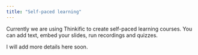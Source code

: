 ```yaml
---
title: "Self-paced learning"
---
```


Currently we are using Thinkific to create self-paced learning courses. You can add text, embed your slides, run recordings and quizzes.

I will add more details here soon.